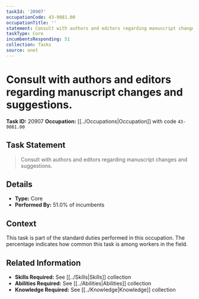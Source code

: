 ```yaml
---
taskId: '20907'
occupationCode: 43-9081.00
occupationTitle: ''
statement: Consult with authors and editors regarding manuscript changes and suggestions.
taskType: Core
incumbentsResponding: 51
collection: Tasks
source: onet
---
```

# Consult with authors and editors regarding manuscript changes and suggestions.

**Task ID:** 20907
**Occupation:** [[../Occupations|Occupation]] with code `43-9081.00`

## Task Statement

> Consult with authors and editors regarding manuscript changes and suggestions.

## Details

- **Type:** Core
- **Performed By:** 51.0% of incumbents

## Context

This task is part of the standard duties performed in this occupation. The percentage indicates how common this task is among workers in the field.

## Related Information

- **Skills Required:** See [[../Skills|Skills]] collection
- **Abilities Required:** See [[../Abilities|Abilities]] collection
- **Knowledge Required:** See [[../Knowledge|Knowledge]] collection
